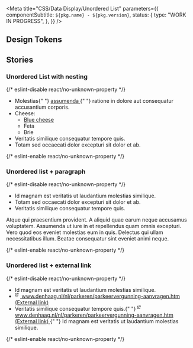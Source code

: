 
<Meta
  title="CSS/Data Display/Unordered List"
  parameters={{
    componentSubtitle: `${pkg.name} - ${pkg.version}`,
    status: {
      type: "WORK IN PROGRESS",
    },
  }}
/>

<Description markdown={readme} />

## Design Tokens

<DesignTokenDocBlock categoryName="Unordered List" viewType="table" />

## Stories

### Unordered List with nesting

<Canvas>
  {/* eslint-disable react/no-unknown-property */}
  <Story name="Unordered list">
    <ul class="denhaag-unordered-list">
      <li>
        Molestias{" "}
        <a href="https://www.denhaag.nl" class="denhaag-link">
          <span class="denhaag-link__label">assumenda</span>
        </a>{" "}
        ratione in dolore aut consequatur accusantium corporis.
      </li>
      <li>
        Cheese:
        <ul class="denhaag-unordered-list denhaag-unordered-list--lower-alpha">
          <li>
            <a href="https://www.denhaag.nl" class="denhaag-link">
              <span class="denhaag-link__label">Blue cheese</span>
            </a>
          </li>
          <li>Feta</li>
          <li>Brie</li>
        </ul>
      </li>
      <li>Veritatis similique consequatur tempore quis.</li>
      <li>Totam sed occaecati dolor excepturi sit dolor et ab.</li>
    </ul>
  </Story>
  {/* eslint-enable react/no-unknown-property */}
</Canvas>

### Unordered list + paragraph

<Canvas>
  {/* eslint-disable react/no-unknown-property */}
  <Story name="Unordered list + paragraph">
    <ul class="denhaag-unordered-list">
      <li>Id magnam est veritatis ut laudantium molestias similique.</li>
      <li>Totam sed occaecati dolor excepturi sit dolor et ab.</li>
      <li>Veritatis similique consequatur tempore quis.</li>
    </ul>
    <p class="utrecht-paragraph">
      Atque qui praesentium provident. A aliquid quae earum neque accusamus voluptatem. Assumenda ut iure in et
      repellendus quam omnis excepturi. Vero quod eos eveniet molestias eum in quis. Delectus qui ullam necessitatibus
      illum. Beatae consequatur sint eveniet animi neque.
    </p>
  </Story>
  {/* eslint-enable react/no-unknown-property */}
</Canvas>

### Unordered list + external link

<Canvas>
  {/* eslint-disable react/no-unknown-property */}
  <Story name="Unordered list + external link">
    <ul class="denhaag-unordered-list">
      <li>Id magnam est veritatis ut laudantium molestias similique.</li>
      <li>
        <a
          href="https://www.denhaag.nl/nl/parkeren/parkeervergunning-aanvragen.htm"
          class="denhaag-link denhaag-link--with-icon denhaag-link--with-icon-end"
        >
          <span class="denhaag-link__icon">
            <svg
              xmlns="http://www.w3.org/2000/svg"
              width="1em"
              height="1em"
              viewBox="0 0 24 24"
              fill="none"
              class="denhaag-icon"
              focusable="false"
              aria-hidden="true"
              shape-rendering="auto"
            >
              <path
                d="M9.66667 1.66667C9.20643 1.66667 8.83333 1.29357 8.83333 0.833333C8.83333 0.373096 9.20643 0 9.66667 0H14.6667C14.8877 0 15.0996 0.0877975 15.2559 0.244078C15.4122 0.400358 15.5 0.61232 15.5 0.833333L15.5 5.83333C15.5 6.29357 15.1269 6.66667 14.6667 6.66667C14.2064 6.66667 13.8333 6.29357 13.8333 5.83333L13.8333 2.84518L6.08926 10.5893C5.76382 10.9147 5.23618 10.9147 4.91074 10.5893C4.58531 10.2638 4.58531 9.73618 4.91074 9.41074L12.6548 1.66667H9.66667ZM0.5 3.33333C0.5 2.41286 1.24619 1.66667 2.16667 1.66667H6.33333C6.79357 1.66667 7.16667 2.03976 7.16667 2.5C7.16667 2.96024 6.79357 3.33333 6.33333 3.33333H2.16667V13.3333H12.1667V9.16667C12.1667 8.70643 12.5398 8.33333 13 8.33333C13.4602 8.33333 13.8333 8.70643 13.8333 9.16667V13.3333C13.8333 14.2538 13.0871 15 12.1667 15H2.16667C1.24619 15 0.5 14.2538 0.5 13.3333V3.33333Z"
                fill="currentColor"
              />
            </svg>
          </span>
          <span class="denhaag-link__label">www.denhaag.nl/nl/parkeren/parkeervergunning-aanvragen.htm</span>
          <span class="denhaag-link__sr-only">(External link)</span>
        </a>
      </li>
      <li>
        Veritatis similique consequatur tempore quis.{" "}
        <a
          href="https://www.denhaag.nl/nl/parkeren/parkeervergunning-aanvragen.htm"
          class="denhaag-link denhaag-link--with-icon denhaag-link--with-icon-end"
        >
          <span class="denhaag-link__icon">
            <svg
              xmlns="http://www.w3.org/2000/svg"
              width="1em"
              height="1em"
              viewBox="0 0 24 24"
              fill="none"
              class="denhaag-icon"
              focusable="false"
              aria-hidden="true"
              shape-rendering="auto"
            >
              <path
                d="M9.66667 1.66667C9.20643 1.66667 8.83333 1.29357 8.83333 0.833333C8.83333 0.373096 9.20643 0 9.66667 0H14.6667C14.8877 0 15.0996 0.0877975 15.2559 0.244078C15.4122 0.400358 15.5 0.61232 15.5 0.833333L15.5 5.83333C15.5 6.29357 15.1269 6.66667 14.6667 6.66667C14.2064 6.66667 13.8333 6.29357 13.8333 5.83333L13.8333 2.84518L6.08926 10.5893C5.76382 10.9147 5.23618 10.9147 4.91074 10.5893C4.58531 10.2638 4.58531 9.73618 4.91074 9.41074L12.6548 1.66667H9.66667ZM0.5 3.33333C0.5 2.41286 1.24619 1.66667 2.16667 1.66667H6.33333C6.79357 1.66667 7.16667 2.03976 7.16667 2.5C7.16667 2.96024 6.79357 3.33333 6.33333 3.33333H2.16667V13.3333H12.1667V9.16667C12.1667 8.70643 12.5398 8.33333 13 8.33333C13.4602 8.33333 13.8333 8.70643 13.8333 9.16667V13.3333C13.8333 14.2538 13.0871 15 12.1667 15H2.16667C1.24619 15 0.5 14.2538 0.5 13.3333V3.33333Z"
                fill="currentColor"
              />
            </svg>
          </span>
          <span class="denhaag-link__label">www.denhaag.nl/nl/parkeren/parkeervergunning-aanvragen.htm</span>
          <span class="denhaag-link__sr-only">(External link)</span>
        </a>{" "}
        Id magnam est veritatis ut laudantium molestias similique.
      </li>
    </ul>
  </Story>
  {/* eslint-enable react/no-unknown-property */}
</Canvas>
